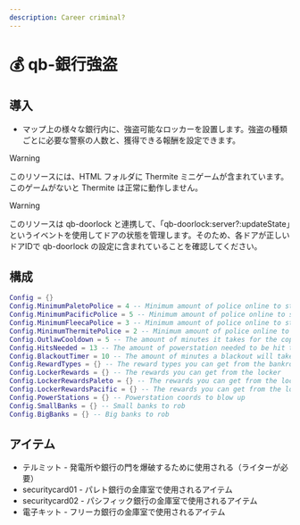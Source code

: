 ```yaml
---
description: Career criminal?
---
```


# 💰 qb-銀行強盗

## 導入

- マップ上の様々な銀行内に、強盗可能なロッカーを設置します。強盗の種類ごとに必要な警察の人数と、獲得できる報酬を設定できます。

> [!WARNING]
> このリソースには、HTML フォルダに Thermite ミニゲームが含まれています。このゲームがないと Thermite は正常に動作しません。

> [!WARNING]
> このリソースは qb-doorlock と連携して、「qb-doorlock:server?:updateState」というイベントを使用してドアの状態を管理します。そのため、各ドアが正しいドアIDで qb-doorlock の設定に含まれていることを確認してください。

## 構成

```lua
Config = {}
Config.MinimumPaletoPolice = 4 -- Minimum amount of police online to start the robbery
Config.MinimumPacificPolice = 5 -- Minimum amount of police online to start the robbery
Config.MinimumFleecaPolice = 3 -- Minimum amount of police online to start the robbery
Config.MinimumThermitePolice = 2 -- Minimum amount of police online to use thermite
Config.OutlawCooldown = 5 -- The amount of minutes it takes for the cops to be able to be called again after they were called
Config.HitsNeeded = 13 -- The amount of powerstation needed to be hit to cause a blackout
Config.BlackoutTimer = 10 -- The amount of minutes a blackout will take until all power comes back
Config.RewardTypes = {} -- The reward types you can get from the bankrobbery
Config.LockerRewards = {} -- The rewards you can get from the locker
Config.LockerRewardsPaleto = {} -- The rewards you can get from the locker in paleto
Config.LockerRewardsPacific = {} -- The rewards you can get from the locker in pacific
Config.PowerStations = {} -- Powerstation coords to blow up
Config.SmallBanks = {} -- Small banks to rob
Config.BigBanks = {} -- Big banks to rob
```

## アイテム

- テルミット - 発電所や銀行の門を爆破するために使用される（ライターが必要）
- securitycard01 - パレト銀行の金庫室で使用されるアイテム
- securitycard02 - パシフィック銀行の金庫室で使用されるアイテム
- 電子キット - フリーカ銀行の金庫室で使用されるアイテム

